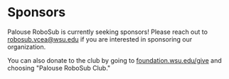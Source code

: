 # Sponsors

Palouse RoboSub is currently seeking sponsors! Please reach out to [robosub.vcea@wsu.edu](mailto:robosub.vcea@wsu.edu) if you are interested in sponsoring our organization.

You can also donate to the club by going to [foundation.wsu.edu/give](https://foundation.wsu.edu/give/?fund=ffdf2195-2497-4361-b697-44e5024bf0b0) and choosing "Palouse RoboSub Club."
